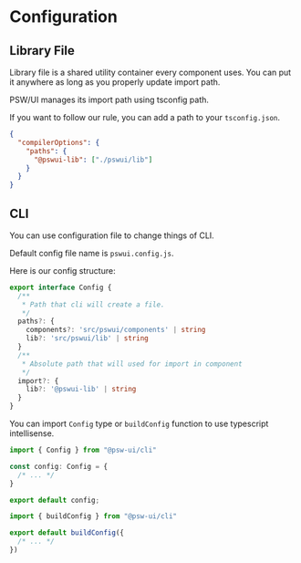 # Configuration

## Library File

Library file is a shared utility container every component uses.
You can put it anywhere as long as you properly update import path.

PSW/UI manages its import path using tsconfig path.

If you want to follow our rule, you can add a path to your `tsconfig.json`.
```json
{
  "compilerOptions": {
    "paths": {
      "@pswui-lib": ["./pswui/lib"]
    }
  }
}
```

## CLI

You can use configuration file to change things of CLI.

Default config file name is `pswui.config.js`.

Here is our config structure:
```typescript
export interface Config {
  /**
   * Path that cli will create a file.
   */
  paths?: {
    components?: 'src/pswui/components' | string
    lib?: 'src/pswui/lib' | string
  }
  /**
   * Absolute path that will used for import in component
   */
  import?: {
    lib?: '@pswui-lib' | string
  }
}
```

You can import `Config` type or `buildConfig` function to use typescript intellisense.

```ts
import { Config } from "@psw-ui/cli"

const config: Config = {
  /* ... */
}

export default config;
```

```ts
import { buildConfig } from "@psw-ui/cli"

export default buildConfig({
  /* ... */
})
```